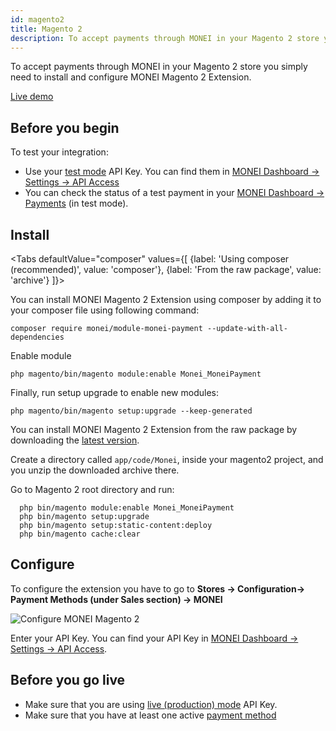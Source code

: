 ```yaml
---
id: magento2
title: Magento 2
description: To accept payments through MONEI in your Magento 2 store you simply need to install and configure MONEI Magento 2 Extension.
---
```


To accept payments through MONEI in your Magento 2 store you simply need to install and configure MONEI Magento 2 Extension.

<a href="https://magento2-demo.monei.com/" target="_blank" className="button button--primary">
  Live demo
</a>


## Before you begin

To test your integration:

- Use your [test mode](testing.md) API Key. You can find them in [MONEI Dashboard → Settings → API Access](https://dashboard.monei.com/settings/api)
- You can check the status of a test payment in your [MONEI Dashboard → Payments](https://dashboard.monei.com/payments) (in test mode).

## Install


<Tabs
  defaultValue="composer"
  values={[
    {label: 'Using composer (recommended)', value: 'composer'},
    {label: 'From the raw package', value: 'archive'}
  ]}>
  <TabItem value="composer">

You can install MONEI Magento 2 Extension using composer by adding it to your composer file using following command:

```shell
composer require monei/module-monei-payment --update-with-all-dependencies
```

Enable module

```shell
php magento/bin/magento module:enable Monei_MoneiPayment
```

Finally, run setup upgrade to enable new modules:

```shell
php magento/bin/magento setup:upgrade --keep-generated
```
  </TabItem>
  <TabItem value="archive">

You can install MONEI Magento 2 Extension from the raw package by downloading the [latest version](https://github.com/MONEI/MONEI-AdobeCommerce-Magento2/archive/refs/heads/main.zip).

Create a directory called `app/code/Monei`, inside your magento2 project, and you unzip the downloaded archive there.

Go to Magento 2 root directory and run:

```shell
  php bin/magento module:enable Monei_MoneiPayment
  php bin/magento setup:upgrade
  php bin/magento setup:static-content:deploy
  php bin/magento cache:clear
```
  </TabItem>
</Tabs>

## Configure

To configure the extension you have to go to **Stores → Configuration→ Payment Methods (under Sales section) →
MONEI**

![Configure MONEI Magento 2](/img/configure-magento-0.jpg)

Enter your API Key. You can find your API Key in [MONEI Dashboard → Settings → API Access](https://dashboard.monei.com/settings/api).

## Before you go live

- Make sure that you are using [live (production) mode](testing.md) API Key.
- Make sure that you have at least one active [payment method](https://dashboard.monei.com/settings/payment-methods)

